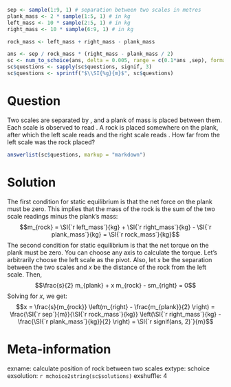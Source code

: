 ```r
sep <- sample(1:9, 1) # separation between two scales in metres
plank_mass <- 2 * sample(1:5, 1) # in kg
left_mass <- 10 * sample(2:5, 1) # in kg
right_mass <- 10 * sample(6:9, 1) # in kg

rock_mass <- left_mass + right_mass - plank_mass

ans <- sep / rock_mass * (right_mass - plank_mass / 2)
sc <- num_to_schoice(ans, delta = 0.005, range = c(0.1*ans ,sep), format = FALSE)
sc$questions <- sapply(sc$questions, signif, 3)
sc$questions <- sprintf("$\\SI{%g}{m}$", sc$questions)
```

Question
========
Two scales are separated by \SI{`r fmt(sep, 1)`}{m}, and a plank of mass \SI{`r fmt(plank_mass, 1)`}{kg} is placed between them. Each scale is observed to read \SI{`r fmt(plank_mass/2, 1)`}{kg}. A rock is placed somewhere on the plank, after which the left scale reads \SI{`r fmt(left_mass, 1)`}{kg} and the right scale reads \SI{`r fmt(right_mass, 1)`}{kg}. How far from the left scale was the rock placed?

```r
answerlist(sc$questions, markup = "markdown")
```

Solution
========
The first condition for static equilibrium is that the net force on the plank must be zero. This implies that the mass of the rock is the sum of the two scale readings minus the plank's mass:
$$m_{rock} = \SI{`r left_mass`}{kg} + \SI{`r right_mass`}{kg} - \SI{`r plank_mass`}{kg} = \SI{`r rock_mass`}{kg}$$
The second condition for static equilibrium is that the net torque on the plank must be zero. You can choose any axis to calculate the torque. Let's arbitrarily choose the left scale as the pivot. Also, let $s$ be the separation between the two scales and $x$ be the distance of the rock from the left scale. Then,
$$\frac{s}{2} m_{plank} + x m_{rock} - sm_{right} = 0$$
Solving for $x$, we get:
$$x = \frac{s}{m_{rock}} \left(m_{right} - \frac{m_{plank}}{2} \right) = \frac{\SI{`r sep`}{m}}{\SI{`r rock_mass`}{kg}} \left(\SI{`r right_mass`}{kg} - \frac{\SI{`r plank_mass`}{kg}}{2} \right) = \SI{`r signif(ans, 2)`}{m}$$

Meta-information
================
exname: calculate position of rock between two scales
extype: schoice
exsolution: `r mchoice2string(sc$solutions)`
exshuffle: 4
